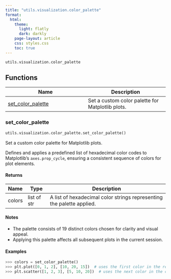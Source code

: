 ```yaml
---
title: "utils.visualization.color_palette"
format:
  html:
    theme:
      light: flatly
      dark: darkly
    page-layout: article
    css: styles.css
    toc: true
---
```


`utils.visualization.color_palette`



## Functions

| Name | Description |
| --- | --- |
| [set_color_palette](#skrom.utils.visualization.color_palette.set_color_palette) | Set a custom color palette for Matplotlib plots. |

### set_color_palette { #skrom.utils.visualization.color_palette.set_color_palette }

```python
utils.visualization.color_palette.set_color_palette()
```

Set a custom color palette for Matplotlib plots.

Defines and applies a predefined list of hexadecimal color codes to Matplotlib's
``axes.prop_cycle``, ensuring a consistent sequence of colors for plot elements.

#### Returns {.doc-section .doc-section-returns}

| Name   | Type        | Description                                                           |
|--------|-------------|-----------------------------------------------------------------------|
| colors | list of str | A list of hexadecimal color strings representing the palette applied. |

#### Notes {.doc-section .doc-section-notes}

- The palette consists of 19 distinct colors chosen for clarity and visual appeal.
- Applying this palette affects all subsequent plots in the current session.

#### Examples {.doc-section .doc-section-examples}

```python
>>> colors = set_color_palette()
>>> plt.plot([0, 1, 2], [10, 20, 15])  # uses the first color in the returned palette
>>> plt.scatter([1, 2, 3], [5, 10, 20])  # uses the next color in the cycle
```